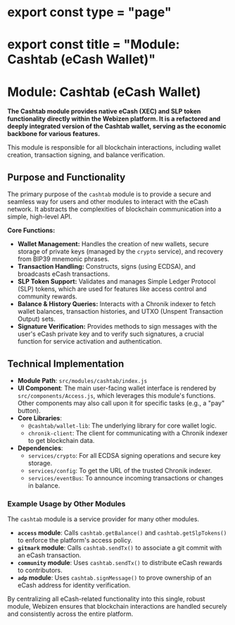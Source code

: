 # export const type = "page"
# export const title = "Module: Cashtab (eCash Wallet)"
# Module: Cashtab (eCash Wallet)

**The Cashtab module provides native eCash (XEC) and SLP token functionality directly within the Webizen platform. It is a refactored and deeply integrated version of the Cashtab wallet, serving as the economic backbone for various features.**

This module is responsible for all blockchain interactions, including wallet creation, transaction signing, and balance verification.

## Purpose and Functionality

The primary purpose of the `cashtab` module is to provide a secure and seamless way for users and other modules to interact with the eCash network. It abstracts the complexities of blockchain communication into a simple, high-level API.

**Core Functions:**
-   **Wallet Management:** Handles the creation of new wallets, secure storage of private keys (managed by the `crypto` service), and recovery from BIP39 mnemonic phrases.
-   **Transaction Handling:** Constructs, signs (using ECDSA), and broadcasts eCash transactions.
-   **SLP Token Support:** Validates and manages Simple Ledger Protocol (SLP) tokens, which are used for features like access control and community rewards.
-   **Balance & History Queries:** Interacts with a Chronik indexer to fetch wallet balances, transaction histories, and UTXO (Unspent Transaction Output) sets.
-   **Signature Verification:** Provides methods to sign messages with the user's eCash private key and to verify such signatures, a crucial function for service activation and authentication.

## Technical Implementation

-   **Module Path**: `src/modules/cashtab/index.js`
-   **UI Component**: The main user-facing wallet interface is rendered by `src/components/Access.js`, which leverages this module's functions. Other components may also call upon it for specific tasks (e.g., a "pay" button).
-   **Core Libraries**:
    -   `@cashtab/wallet-lib`: The underlying library for core wallet logic.
    -   `chronik-client`: The client for communicating with a Chronik indexer to get blockchain data.
-   **Dependencies**:
    -   `services/crypto`: For all ECDSA signing operations and secure key storage.
    -   `services/config`: To get the URL of the trusted Chronik indexer.
    -   `services/eventBus`: To announce incoming transactions or changes in balance.

### Example Usage by Other Modules

The `cashtab` module is a service provider for many other modules.

-   **`access` module**: Calls `cashtab.getBalance()` and `cashtab.getSlpTokens()` to enforce the platform's access policy.
-   **`gitmark` module**: Calls `cashtab.sendTx()` to associate a git commit with an eCash transaction.
-   **`community` module**: Uses `cashtab.sendTx()` to distribute eCash rewards to contributors.
-   **`adp` module**: Uses `cashtab.signMessage()` to prove ownership of an eCash address for identity verification.

By centralizing all eCash-related functionality into this single, robust module, Webizen ensures that blockchain interactions are handled securely and consistently across the entire platform.
